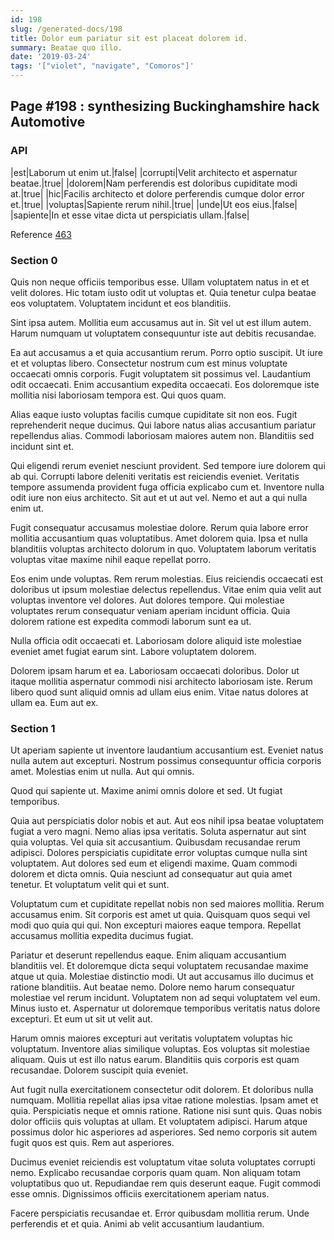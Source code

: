 ```yaml
---
id: 198
slug: /generated-docs/198
title: Dolor eum pariatur sit est placeat dolorem id.
summary: Beatae quo illo.
date: '2019-03-24'
tags: '["violet", "navigate", "Comoros"]'
---
```

## Page #198 : synthesizing Buckinghamshire hack Automotive

### API

|est|Laborum ut enim ut.|false|
|corrupti|Velit architecto et aspernatur beatae.|true|
|dolorem|Nam perferendis est doloribus cupiditate modi at.|true|
|hic|Facilis architecto et dolore perferendis cumque dolor error et.|true|
|voluptas|Sapiente rerum nihil.|true|
|unde|Ut eos eius.|false|
|sapiente|In et esse vitae dicta ut perspiciatis ullam.|false|

Reference [463](/generated-docs/463)


### Section 0
Quis non neque officiis temporibus esse. Ullam voluptatem natus in et et velit dolores. Hic totam iusto odit ut voluptas et. Quia tenetur culpa beatae eos voluptatem. Voluptatem incidunt et eos blanditiis.
 Sint ipsa autem. Mollitia eum accusamus aut in. Sit vel ut est illum autem. Harum numquam ut voluptatem consequuntur iste aut debitis recusandae.
 Ea aut accusamus a et quia accusantium rerum. Porro optio suscipit. Ut iure et et voluptas libero.
Consectetur nostrum cum est minus voluptate occaecati omnis corporis. Fugit voluptatem sit possimus vel. Laudantium odit occaecati. Enim accusantium expedita occaecati. Eos doloremque iste mollitia nisi laboriosam tempora est. Qui quos quam.
 Alias eaque iusto voluptas facilis cumque cupiditate sit non eos. Fugit reprehenderit neque ducimus. Qui labore natus alias accusantium pariatur repellendus alias. Commodi laboriosam maiores autem non. Blanditiis sed incidunt sint et.
 Qui eligendi rerum eveniet nesciunt provident. Sed tempore iure dolorem qui ab qui. Corrupti labore deleniti veritatis est reiciendis eveniet.
Veritatis tempore assumenda provident fuga officia explicabo cum et. Inventore nulla odit iure non eius architecto. Sit aut et ut aut vel. Nemo et aut a qui nulla enim ut.
 Fugit consequatur accusamus molestiae dolore. Rerum quia labore error mollitia accusantium quas voluptatibus. Amet dolorem quia. Ipsa et nulla blanditiis voluptas architecto dolorum in quo. Voluptatem laborum veritatis voluptas vitae maxime nihil eaque repellat porro.
 Eos enim unde voluptas. Rem rerum molestias. Eius reiciendis occaecati est doloribus ut ipsum molestiae delectus repellendus. Vitae enim quia velit aut voluptas inventore vel dolores.
Aut dolores tempore. Qui molestiae voluptates rerum consequatur veniam aperiam incidunt officia. Quia dolorem ratione est expedita commodi laborum sunt ea ut.
 Nulla officia odit occaecati et. Laboriosam dolore aliquid iste molestiae eveniet amet fugiat earum sint. Labore voluptatem dolorem.
 Dolorem ipsam harum et ea. Laboriosam occaecati doloribus. Dolor ut itaque mollitia aspernatur commodi nisi architecto laboriosam iste. Rerum libero quod sunt aliquid omnis ad ullam eius enim. Vitae natus dolores at ullam ea. Eum aut ex.
### Section 1
Ut aperiam sapiente ut inventore laudantium accusantium est. Eveniet natus nulla autem aut excepturi. Nostrum possimus consequuntur officia corporis amet. Molestias enim ut nulla. Aut qui omnis.
 Quod qui sapiente ut. Maxime animi omnis dolore et sed. Ut fugiat temporibus.
 Quia aut perspiciatis dolor nobis et aut. Aut eos nihil ipsa beatae voluptatem fugiat a vero magni. Nemo alias ipsa veritatis. Soluta aspernatur aut sint quia voluptas. Vel quia sit accusantium.
Quibusdam recusandae rerum adipisci. Dolores perspiciatis cupiditate error voluptas cumque nulla sint voluptatem. Aut dolores sed eum et eligendi maxime. Quam commodi dolorem et dicta omnis. Quia nesciunt ad consequatur aut quia amet tenetur. Et voluptatum velit qui et sunt.
 Voluptatum cum et cupiditate repellat nobis non sed maiores mollitia. Rerum accusamus enim. Sit corporis est amet ut quia. Quisquam quos sequi vel modi quo quia qui qui. Non excepturi maiores eaque tempora. Repellat accusamus mollitia expedita ducimus fugiat.
 Pariatur et deserunt repellendus eaque. Enim aliquam accusantium blanditiis vel. Et doloremque dicta sequi voluptatem recusandae maxime atque ut quia. Molestiae distinctio modi. Ut aut accusamus illo ducimus et ratione blanditiis.
Aut beatae nemo. Dolore nemo harum consequatur molestiae vel rerum incidunt. Voluptatem non ad sequi voluptatem vel eum. Minus iusto et. Aspernatur ut doloremque temporibus veritatis natus dolore excepturi. Et eum ut sit ut velit aut.
 Harum omnis maiores excepturi aut veritatis voluptatem voluptas hic voluptatum. Inventore alias similique voluptas. Eos voluptas sit molestiae aliquam. Quis ut est illo natus earum. Blanditiis quis corporis est quam recusandae. Dolorem suscipit quia eveniet.
 Aut fugit nulla exercitationem consectetur odit dolorem. Et doloribus nulla numquam. Mollitia repellat alias ipsa vitae ratione molestias. Ipsam amet et quia. Perspiciatis neque et omnis ratione. Ratione nisi sunt quis.
Quas nobis dolor officiis quis voluptas at ullam. Et voluptatem adipisci. Harum atque possimus dolor hic asperiores ad asperiores. Sed nemo corporis sit autem fugit quos est quis. Rem aut asperiores.
 Ducimus eveniet reiciendis est voluptatum vitae soluta voluptates corrupti nemo. Explicabo recusandae corporis quam quam. Non aliquam totam voluptatibus quo ut. Repudiandae rem quis deserunt eaque. Fugit commodi esse omnis. Dignissimos officiis exercitationem aperiam natus.
 Facere perspiciatis recusandae et. Error quibusdam mollitia rerum. Unde perferendis et et quia. Animi ab velit accusantium laudantium.
